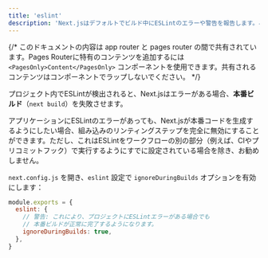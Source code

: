 ```yaml
---
title: 'eslint'
description: 'Next.jsはデフォルトでビルド中にESLintのエラーや警告を報告します。ここでは、この動作をオプトアウトする方法を学びます。'
---
```


{/* このドキュメントの内容は app router と pages router の間で共有されています。Pages Routerに特有のコンテンツを追加するには `<PagesOnly>Content</PagesOnly>` コンポーネントを使用できます。共有されるコンテンツはコンポーネントでラップしないでください。 */}

プロジェクト内でESLintが検出されると、Next.jsはエラーがある場合、**本番ビルド**（`next build`）を失敗させます。

アプリケーションにESLintのエラーがあっても、Next.jsが本番コードを生成するようにしたい場合、組み込みのリンティングステップを完全に無効にすることができます。ただし、これはESLintをワークフローの別の部分（例えば、CIやプリコミットフック）で実行するようにすでに設定されている場合を除き、お勧めしません。

`next.config.js` を開き、`eslint` 設定で `ignoreDuringBuilds` オプションを有効にします：

```js filename="next.config.js"
module.exports = {
  eslint: {
    // 警告: これにより、プロジェクトにESLintエラーがある場合でも
    // 本番ビルドが正常に完了するようになります。
    ignoreDuringBuilds: true,
  },
}
```